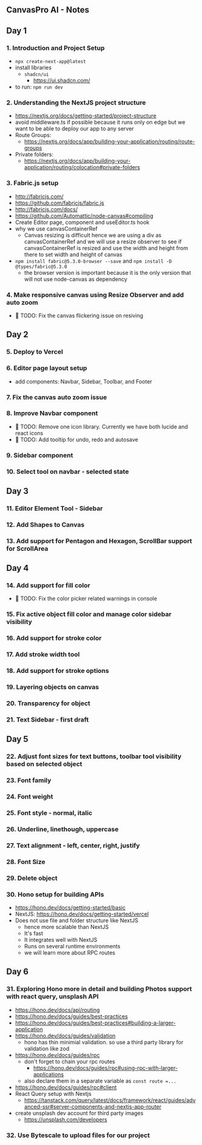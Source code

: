 ## CanvasPro AI - Notes

## Day 1

### 1. Introduction and Project Setup

- `npx create-next-app@latest`
- install libraries
  - `shadcn/ui`
    - https://ui.shadcn.com/
- to run: `npm run dev`

### 2. Understanding the NextJS project structure

- https://nextjs.org/docs/getting-started/project-structure
- avoid middleware.ts if possible because it runs only on edge but we want to be able to deploy our app to any server
- Route Groups:
  - https://nextjs.org/docs/app/building-your-application/routing/route-groups
- Private folders:
  - https://nextjs.org/docs/app/building-your-application/routing/colocation#private-folders

### 3. Fabric.js setup

- http://fabricjs.com/
- https://github.com/fabricjs/fabric.js
- http://fabricjs.com/docs/
- https://github.com/Automattic/node-canvas#compiling
- Create Editor page, component and useEditor.ts hook
- why we use canvasContainerRef
  - Canvas resizing is difficult hence we are using a div as canvasContainerRef and we will use a resize observer to see if canvasContainerRef is resized and use the width and height from there to set width and height of canvas
- `npm install fabric@5.3.0-browser --save` and `npm install -D @types/fabric@5.3.0`
  - the browser version is important because it is the only version that will not use node-canvas as dependency

### 4. Make responsive canvas using Resize Observer and add auto zoom

- 🚨 TODO: Fix the canvas flickering issue on resiving

## Day 2

### 5. Deploy to Vercel

### 6. Editor page layout setup

- add components: Navbar, Sidebar, Toolbar, and Footer

### 7. Fix the canvas auto zoom issue

### 8. Improve Navbar component

- 🚨 TODO: Remove one icon library. Currently we have both lucide and react icons
- 🚨 TODO: Add tooltip for undo, redo and autosave

### 9. Sidebar component

### 10. Select tool on navbar - selected state

## Day 3

### 11. Editor Element Tool - Sidebar

### 12. Add Shapes to Canvas

### 13. Add support for Pentagon and Hexagon, ScrollBar support for ScrollArea

## Day 4

### 14. Add support for fill color

- 🚨 TODO: Fix the color picker related warnings in console

### 15. Fix active object fill color and manage color sidebar visibility

### 16. Add support for stroke color

### 17. Add stroke width tool

### 18. Add support for stroke options

### 19. Layering objects on canvas

### 20. Transparency for object

### 21. Text Sidebar - first draft

## Day 5

### 22. Adjust font sizes for text buttons, toolbar tool visibility based on selected object

### 23. Font family

### 24. Font weight

### 25. Font style - normal, italic

### 26. Underline, linethough, uppercase

### 27. Text alignment - left, center, right, justify

### 28. Font Size

### 29. Delete object

### 30. Hono setup for building APIs

- https://hono.dev/docs/getting-started/basic
- NextJS: https://hono.dev/docs/getting-started/vercel
- Does not use file and folder structure like NextJS
  - hence more scalable than NextJS
  - It's fast
  - It integrates well with NextJS
  - Runs on several runtime environments
  - we will learn more about RPC routes

## Day 6

### 31. Exploring Hono more in detail and building Photos support with react query, unsplash API

- https://hono.dev/docs/api/routing
- https://hono.dev/docs/guides/best-practices
- https://hono.dev/docs/guides/best-practices#building-a-larger-application
- https://hono.dev/docs/guides/validation
  - hono has thin minimial validation. so use a third party library for validation like zod
- https://hono.dev/docs/guides/rpc
  - don't forget to chain your rpc routes
    - https://hono.dev/docs/guides/rpc#using-rpc-with-larger-applications
  - also declare them in a separate variable as `const route =...`
- https://hono.dev/docs/guides/rpc#client
- React Query setup with Nextjs
  - https://tanstack.com/query/latest/docs/framework/react/guides/advanced-ssr#server-components-and-nextjs-app-router
- create unsplash dev account for third party images
  - https://unsplash.com/developers

### 32. Use Bytescale to upload files for our project
